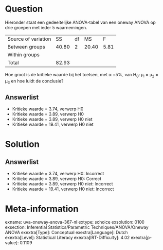 Question
========

Hieronder staat een gedeeltelijke ANOVA-tabel van een oneway ANOVA op
drie groepen met ieder 5 waarnemingen.

  --------------------- ------- ---- ------- ------
  Source of variation   SS      df   MS      F
  Between groups        40.80   2    20.40   5.81
  Within groups                              
  Total                 82.93                
  --------------------- ------- ---- ------- ------

Hoe groot is de kritieke waarde bij het toetsen, met α =5%, van H~0~:
μ~l~ = μ~2~ = μ~3~ en hoe luidt de conclusie?

Answerlist
----------

* Kritieke waarde = 3.74, verwerp H0
* Kritieke waarde = 3.89, verwerp H0
* Kritieke waarde = 3.89, verwerp H0 niet
* Kritieke waarde = 19.41, verwerp H0 niet

Solution
========

Answerlist
----------

* Kritieke waarde = 3.74, verwerp H0: Incorrect
* Kritieke waarde = 3.89, verwerp H0: Correct
* Kritieke waarde = 3.89, verwerp H0 niet: Incorrect
* Kritieke waarde = 19.41, verwerp H0 niet: Incorrect

Meta-information
================
exname: uva-oneway-anova-367-nl
extype: schoice
exsolution: 0100
exsection: Inferential Statistics/Parametric Techniques/ANOVA/Oneway ANOVA
exextra[Type]: Conceptual
exextra[Language]: Dutch
exextra[Level]: Statistical Literacy
exextra[IRT-Difficulty]: 4.02
exextra[p-value]: 0.1109
